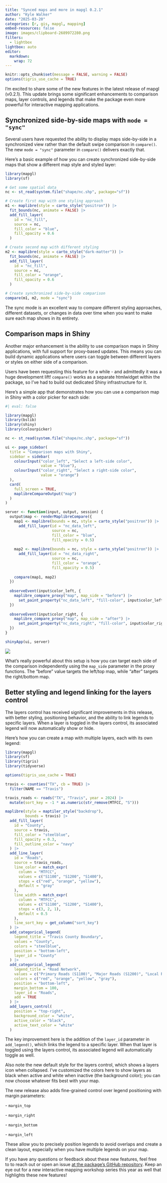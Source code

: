 ```yaml
---
title: "Synced maps and more in mapgl 0.2.1"
author: "Kyle Walker"
date: "2025-03-20"
categories: [r, gis, mapgl, mapping]
embed-resources: false
image: images/clipboard-2689972280.png
filters: 
  - lightbox
lightbox: auto
editor: 
  markdown: 
    wrap: 72
---
```


```r
knitr::opts_chunk$set(message = FALSE, warning = FALSE)
options(tigris_use_cache = TRUE)
```

I'm excited to share some of the new features in the latest release of
mapgl (v0.2.1). This update brings some significant enhancements to
comparison maps, layer controls, and legends that make the package even
more powerful for interactive mapping applications.

## Synchronized side-by-side maps with `mode = "sync"`

Several users have requested the ability to display maps side-by-side in
a synchronized view rather than the default swipe comparison in
`compare()`. The new `mode = "sync"` parameter in `compare()` delivers
exactly that.

Here's a basic example of how you can create synchronized side-by-side
maps that show a different map style and styled layer:

```r
library(mapgl)
library(sf)

# Get some spatial data
nc <- st_read(system.file("shape/nc.shp", package="sf"))

# Create first map with one styling approach
m1 <- maplibre(style = carto_style("positron")) |>
  fit_bounds(nc, animate = FALSE) |>
  add_fill_layer(
    id = "nc_fill",
    source = nc,
    fill_color = "blue",
    fill_opacity = 0.6
  )

# Create second map with different styling
m2 <- maplibre(style = carto_style("dark-matter")) |>
  fit_bounds(nc, animate = FALSE) |>
  add_fill_layer(
    id = "nc_fill",
    source = nc,
    fill_color = "orange",
    fill_opacity = 0.6
  )

# Create synchronized side-by-side comparison
compare(m1, m2, mode = "sync")
```

The sync mode is an excellent way to compare different styling
approaches, different datasets, or changes in data over time when you
want to make sure each map shows in its entirety.

## Comparison maps in Shiny

Another major enhancement is the ability to use comparison maps in Shiny
applications, with full support for proxy-based updates. This means you
can build dynamic applications where users can toggle between different
layers or styles on either side of a comparison.

Users have been requesting this feature for a while - and admittedly it
was a huge development lift! `compare()` works as a separate htmlwidget
within the package, so I've had to build out dedicated Shiny
infrastructure for it.

Here's a simple app that demonstrates how you can use a comparison map
in Shiny with a color picker for each side:

```r
#| eval: false

library(mapgl)
library(bslib)
library(shiny)
library(colourpicker)

nc <- st_read(system.file("shape/nc.shp", package="sf"))

ui <- page_sidebar(
  title = "Comparison maps with Shiny",
  sidebar = sidebar(
    colourInput("color_left", "Select a left-side color",
                value = "blue"),
    colourInput("color_right", "Select a right-side color",
                value = "orange")
  ),
  card(
    full_screen = TRUE,
    maplibreCompareOutput("map")
  )
)

server <- function(input, output, session) {
  output$map <- renderMaplibreCompare({
    map1 <- maplibre(bounds = nc, style = carto_style("positron")) |> 
      add_fill_layer(id = "nc_data_left",
                     source = nc,
                     fill_color = "blue",
                     fill_opacity = 0.5)
    
    map2 <- maplibre(bounds = nc, style = carto_style("positron")) |> 
      add_fill_layer(id = "nc_data_right",
                     source = nc,
                     fill_color = "orange",
                     fill_opacity = 0.5)
    
    compare(map1, map2)
  })
  
  observeEvent(input$color_left, {
    maplibre_compare_proxy("map", map_side = "before") |>
      set_paint_property("nc_data_left", "fill-color", input$color_left)
  })
  
  observeEvent(input$color_right, {
    maplibre_compare_proxy("map", map_side = "after") |>
      set_paint_property("nc_data_right", "fill-color", input$color_right)
  })
}

shinyApp(ui, server)
```

![](images/clipboard-2689972280.png)

What's really powerful about this setup is how you can target each side
of the comparison independently using the `map_side` parameter in the
proxy functions. The "before" value targets the left/top map, while
"after" targets the right/bottom map.

## Better styling and legend linking for the layers control

The layers control has received significant improvements in this
release, with better styling, positioning behavior, and the ability to
link legends to specific layers. When a layer is toggled in the layers
control, its associated legend will now automatically show or hide.

Here's how you can create a map with multiple layers, each with its own
legend:

```r
library(mapgl)
library(sf)
library(tigris)
library(tidyverse)

options(tigris_use_cache = TRUE)

travis <- counties("TX", cb = TRUE) |> 
  filter(NAME == "Travis")

travis_roads <- roads("TX", "Travis", year = 2024) |>
  mutate(sort_key = -1 * as.numeric(str_remove(MTFCC, "S")))

maplibre(style = maptiler_style("backdrop"),
         bounds = travis) |>
  add_fill_layer(
    id = "County",
    source = travis,
    fill_color = "steelblue",
    fill_opacity = 0.3,
    fill_outline_color = "navy"
  ) |>
  add_line_layer(
    id = "Roads",
    source = travis_roads,
    line_color = match_expr(
      column = "MTFCC",
      values = c("S1100", "S1200", "S1400"),
      stops = c("red", "orange", "yellow"),
      default = "gray"
    ),
    line_width = match_expr(
      column = "MTFCC",
      values = c("S1100", "S1200", "S1400"),
      stops = c(3, 2, 1),
      default = 0.5
    ),
    line_sort_key = get_column("sort_key")
  ) |>
  add_categorical_legend(
    legend_title = "Travis County Boundary",
    values = "County",
    colors = "steelblue",
    position = "bottom-left",
    layer_id = "County"
  ) |>
  add_categorical_legend(
    legend_title = "Road Network",
    values = c("Primary Roads (S1100)", "Major Roads (S1200)", "Local Roads (S1400)", "Other"),
    colors = c("red", "orange", "yellow", "gray"),
    position = "bottom-left",
    margin_bottom = 100,
    layer_id = "Roads",
    add = TRUE
  ) |>
  add_layers_control(
    position = "top-right",
    background_color = "white",
    active_color = "black",
    active_text_color = "white"
  )
```

The key improvement here is the addition of the `layer_id` parameter in
`add_legend()`, which links the legend to a specific layer. When that
layer is toggled using the layers control, its associated legend will
automatically toggle as well.

Also note the new default style for the layers control, which shows a
layers icon when collapsed. I've customized the colors here to show
layers as black when active and white when inactive (the background
color); you can now choose whatever fits best with your map.

The new release also adds fine-grained control over legend positioning
with margin parameters:

\- `margin_top`

\- `margin_right`

\- `margin_bottom`

\- `margin_left`

These allow you to precisely position legends to avoid overlaps and
create a clean layout, especially when you have multiple legends on your
map.

If you have any questions or feedback about these new features, feel
free to to reach out or open an issue [at the package's GitHub
repository](https://github.com/walkerke/mapgl). Keep an eye out for a
new interactive mapping workshop series this year as well that
highlights these new features!

